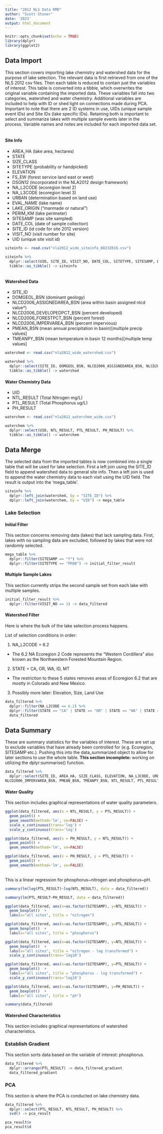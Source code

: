 ```yaml
---
title: "2012 NLS Data RMD"
author: "Scott Stoner"
date: '2023'
output: html_document
---
```


```r
knitr::opts_chunk$set(echo = TRUE)
library(dplyr)
library(ggplot2)
```

## Data Import

This section covers importing lake chemistry and watershed data for the purpose of lake selection. The relevant data is first retrieved from one of the NLS 2012 csv files. Then each table is reduced to contain just the variables of interest. This table is converted into a tibble, which overwrites the original variable containing the imported data. These variables fall into two categories, watershed and water chemistry. Additional variables are included to help with ID or shed light on connections made during PCA. Important to note that there are 2 ID systems in use, UIDs (unique sample event IDs) and Site IDs (lake specific IDs). Retaining both is important to select and summarize lakes with multiple sample events later in the process. Variable names and notes are included for each imported data set. \
\

#### Site Info

- AREA_HA (lake area, hectares)
- STATE
- SIZE_CLASS
- SITETYPE (probability or handpicked)
- ELEVATION
- FS_EW (forest service land east or west)
- DSGN12 (incorporated in the NLA2012 design framework)
- NA_L2CODE (ecoregion level 2)
- NA_L3CODE (ecoregion level 3)
- URBAN (determination based on land use)
- EVAL_NAME (lake name)
- LAKE_ORIGIN (“manmade or natural”)
- PERIM_KM (lake perimeter)
- SITESAMP (was site sampled)
- DATE_COL (date of sample collection)
- SITE_ID (id code for site 2012 version)
- VISIT_NO (visit number for site)
- UID (unique site visit id)

``` r
siteinfo <- read.csv("nla2012_wide_siteinfo_08232016.csv")

siteinfo %>% 
  dplyr::select(UID, SITE_ID, VISIT_NO, DATE_COL, SITETYPE, SITESAMP, DSGN12, EVAL_NAME, STATE, ELEVATION, AREA_HA, PERIM_KM, SIZE_CLASS, FS_EW, NA_L2CODE, NA_L3CODE, URBAN, LAKE_ORIGIN) %>%
  tibble::as_tibble() -> siteinfo
  
```

#### Watershed Data

- SITE_ID
- DOMGEOL_BSN (dominant geology)
- NLCD2006_ASSIGNEDAREA_BSN (area within basin assigned nlcd value*)
- NLCD2006_DEVELOPEDPCT_BSN (percent developed)
- NLCD2006_FORESTPCT_BSN (percent forest)
- NLCD2006_IMPERVAREA_BSN (percent impervious)
- PMEAN_BSN (mean annual precipitation in basin)[multiple precip values]
- TMEANPY_BSN (mean temperature in basin 12 months)[multiple temp values]


``` r
watershed <- read.csv("nla2012_wide_watershed.csv")

watershed %>%
  dplyr::select(SITE_ID, DOMGEOL_BSN, NLCD2006_ASSIGNEDAREA_BSN, NLCD2006_DEVELOPEDPCT_BSN, NLCD2006_FORESTPCT_BSN, NLCD2006_IMPERVAREA_BSN, PMEAN_BSN, TMEANPY_BSN) %>%
  tibble::as_tibble() -> watershed
```

#### Water Chemistry Data

- UID
- NTL_RESULT (Total Nitrogen mg/L)
- PTL_RESULT (Total Phosphorus ug/L)
- PH_RESULT

``` r
waterchem <- read.csv("nla2012_waterchem_wide.csv")

waterchem %>%
  dplyr::select(UID, NTL_RESULT, PTL_RESULT, PH_RESULT) %>%
  tibble::as_tibble() -> waterchem
```

## Data Merge

The selected data from the imported tables is now combined into a single table that will be used for lake selection. First a left join using the SITE_ID field to append watershed data to general site info. Then a left join is used to append the water chemistry data to each visit using the UID field. The result is output into the 'mega_table'.

``` r
siteinfo %>%
  dplyr::left_join(watershed, by = "SITE_ID") %>%
  dplyr::left_join(waterchem, by = "UID") -> mega_table
```

### Lake Selection \

#### Initial Filter

This section concerns removing data (lakes) that lack sampling data. First, lakes with no sampling data are excluded, followed by lakes that were not randomly selected.

``` r
mega_table %>%
  dplyr::filter(SITESAMP == "Y") %>%
  dplyr::filter(SITETYPE == "PROB") -> initial_filter_result
```

#### Multiple Sample Lakes

This section currently strips the second sample set from each lake with multiple samples.

``` r
initial_filter_result %>%
  dplyr::filter(VISIT_NO == 1) -> data_filtered
```


#### Watershed Filter

Here is where the bulk of the lake selection process happens. 

List of selection conditions in order:

1. NA_L2CODE = 6.2
  - The 6.2 NA Ecoregion 2 Code represents the "Western Cordillera" also known as the Northwestern Forested Mountain Region.
2. STATE = CA, OR, WA, ID, MT
  - The restriction to these 5 states removes areas of Ecoregion 6.2 that are mostly in Colorado and New Mexico.
3. Possibly more later: Elevation, Size, Land Use

``` r
data_filtered %>%
  dplyr::filter(NA_L2CODE == 6.2) %>%
  dplyr::filter(STATE == "CA" | STATE == "OR" | STATE == "WA" | STATE == "ID" | STATE == "MT") -> data_filtered
  data_filtered
```

## Data Summary

These are summary statistics for the variables of interest. These are set up to exclude variables that have already been controlled for (e.g. Ecoregion, SITESAMP etc.). Pushing this into the data_summarized object to allow for later sections to use the whole table. **This section incomplete:** working on utilizing the dplyr:summarise() function. 

``` r
data_filtered %>%
  dplyr::select(SITE_ID, AREA_HA, SIZE_CLASS, ELEVATION, NA_L3CODE, URBAN, LAKE_ORIGIN, DOMGEOL_BSN, NLCD2006_ASSIGNEDAREA_BSN,NLCD2006_DEVELOPEDPCT_BSN, NLCD2006_FORESTPCT_BSN,NLCD2006_IMPERVAREA_BSN, NLCD2006_FORESTPCT_BSN,
NLCD2006_IMPERVAREA_BSN, PMEAN_BSN, TMEANPY_BSN, NTL_RESULT, PTL_RESULT, PH_RESULT) -> data_summarized
```

#### Water Quality

This section includes graphical representations of water quality parameters.

``` r
ggplot(data_filtered, aes(x = NTL_RESULT, y = PTL_RESULT)) +
  geom_point() +
  geom_smooth(method='lm', se=FALSE) +
  scale_x_continuous(trans='log') +
  scale_y_continuous(trans='log')

ggplot(data_filtered, aes(x = PH_RESULT, y = NTL_RESULT)) +
  geom_point() +
  geom_smooth(method='lm', se=FALSE)

ggplot(data_filtered, aes(x = PH_RESULT, y = PTL_RESULT)) +
  geom_point() +
  geom_smooth(method='lm', se=FALSE)
```
\
This is a linear regression for phosphorus~nitrogen and phosphorus~pH.

```r
summary(lm(log(PTL_RESULT)~log(NTL_RESULT), data = data_filtered))

summary(lm(PTL_RESULT~PH_RESULT, data = data_filtered))
```

``` r
ggplot(data_filtered, aes(x=as.factor(SITESAMP), y=NTL_RESULT)) +
  geom_boxplot()  +
  labs(x="all sites", title = "nitrogen")

ggplot(data_filtered, aes(x=as.factor(SITESAMP), y=PTL_RESULT)) +
  geom_boxplot()  +
  labs(x="all sites", title = "phosphorus")

ggplot(data_filtered, aes(x=as.factor(SITESAMP), y=NTL_RESULT)) +
  geom_boxplot()  +
  labs(x="all sites", title = "nitrogen - log transformed") +
  scale_y_continuous(trans='log10')

ggplot(data_filtered, aes(x=as.factor(SITESAMP), y=PTL_RESULT)) +
  geom_boxplot()  +
  labs(x="all sites", title = "phosphorus - log transformed") + 
  scale_y_continuous(trans='log10')

ggplot(data_filtered, aes(x=as.factor(SITESAMP), y=PH_RESULT)) +
  geom_boxplot()  +
  labs(x="all sites", title = "ph")
```

``` r
summary(data_filtered)
```

#### Watershed Characteristics

This section includes graphical representations of watershed characteristics.

### Establish Gradient

This section sorts data based on the variable of interest: phosphorus.

``` r
data_filtered %>%
  dplyr::arrange(PTL_RESULT) -> data_filtered_gradient
  data_filtered_gradient
```

### PCA 

This section is where the PCA is conducted on lake chemistry data.

``` r
data_filtered %>%
  dplyr::select(PTL_RESULT, NTL_RESULT, PH_RESULT) %>%
  svd() -> pca_result

pca_result$v
pca_result$d
```